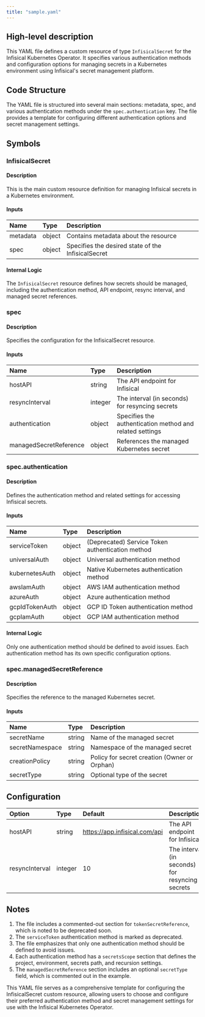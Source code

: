 ```yaml
---
title: "sample.yaml"
---
```


## High-level description
This YAML file defines a custom resource of type `InfisicalSecret` for the Infisical Kubernetes Operator. It specifies various authentication methods and configuration options for managing secrets in a Kubernetes environment using Infisical's secret management platform.

## Code Structure
The YAML file is structured into several main sections: metadata, spec, and various authentication methods under the `spec.authentication` key. The file provides a template for configuring different authentication options and secret management settings.

## Symbols

### InfisicalSecret
#### Description
This is the main custom resource definition for managing Infisical secrets in a Kubernetes environment.

#### Inputs
| Name | Type | Description |
|:-----|:-----|:------------|
| metadata | object | Contains metadata about the resource |
| spec | object | Specifies the desired state of the InfisicalSecret |

#### Internal Logic
The `InfisicalSecret` resource defines how secrets should be managed, including the authentication method, API endpoint, resync interval, and managed secret references.

### spec
#### Description
Specifies the configuration for the InfisicalSecret resource.

#### Inputs
| Name | Type | Description |
|:-----|:-----|:------------|
| hostAPI | string | The API endpoint for Infisical |
| resyncInterval | integer | The interval (in seconds) for resyncing secrets |
| authentication | object | Specifies the authentication method and related settings |
| managedSecretReference | object | References the managed Kubernetes secret |

### spec.authentication
#### Description
Defines the authentication method and related settings for accessing Infisical secrets.

#### Inputs
| Name | Type | Description |
|:-----|:-----|:------------|
| serviceToken | object | (Deprecated) Service Token authentication method |
| universalAuth | object | Universal authentication method |
| kubernetesAuth | object | Native Kubernetes authentication method |
| awsIamAuth | object | AWS IAM authentication method |
| azureAuth | object | Azure authentication method |
| gcpIdTokenAuth | object | GCP ID Token authentication method |
| gcpIamAuth | object | GCP IAM authentication method |

#### Internal Logic
Only one authentication method should be defined to avoid issues. Each authentication method has its own specific configuration options.

### spec.managedSecretReference
#### Description
Specifies the reference to the managed Kubernetes secret.

#### Inputs
| Name | Type | Description |
|:-----|:-----|:------------|
| secretName | string | Name of the managed secret |
| secretNamespace | string | Namespace of the managed secret |
| creationPolicy | string | Policy for secret creation (Owner or Orphan) |
| secretType | string | Optional type of the secret |

## Configuration
| Option | Type | Default | Description |
|:-------|:-----|:--------|:------------|
| hostAPI | string | https://app.infisical.com/api | The API endpoint for Infisical |
| resyncInterval | integer | 10 | The interval (in seconds) for resyncing secrets |

## Notes
1. The file includes a commented-out section for `tokenSecretReference`, which is noted to be deprecated soon.
2. The `serviceToken` authentication method is marked as deprecated.
3. The file emphasizes that only one authentication method should be defined to avoid issues.
4. Each authentication method has a `secretsScope` section that defines the project, environment, secrets path, and recursion settings.
5. The `managedSecretReference` section includes an optional `secretType` field, which is commented out in the example.

This YAML file serves as a comprehensive template for configuring the InfisicalSecret custom resource, allowing users to choose and configure their preferred authentication method and secret management settings for use with the Infisical Kubernetes Operator.